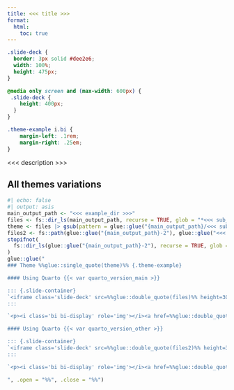 ```yaml
---
title: <<< title >>>
format:
  html:
    toc: true
---
```


```css
.slide-deck {
  border: 3px solid #dee2e6;
  width: 100%;
  height: 475px;
}

@media only screen and (max-width: 600px) {
 .slide-deck {
    height: 400px;
  }
}

.theme-example i.bi {
    margin-left: .1rem;
    margin-right: .25em;
}
```

<<< description >>>

## All themes variations

```r
#| echo: false
#| output: asis
main_output_path <- "<<< example_dir >>>"
files <- fs::dir_ls(main_output_path, recurse = TRUE, glob = "*<<< sub_folder_prefix >>>-*/index.html")
theme <- files |> gsub(pattern = glue::glue("{main_output_path}/<<< sub_folder_prefix >>>-"), replacement = "", fixed = TRUE) |> fs::path_dir()
files2 <- fs::path(glue::glue("{main_output_path}-2"), glue::glue("<<< sub_folder_prefix >>>-{theme}"), "index.html")
stopifnot(
  fs::dir_ls(glue::glue("{main_output_path}-2"), recurse = TRUE, glob = "*<<< sub_folder_prefix >>>-*/index.html") == files2
)
glue::glue("
### Theme %%glue::single_quote(theme)%% {.theme-example}

#### Using Quarto {{< var quarto_version_main >}}

::: {.slide-container}
`<iframe class='slide-deck' src=%%glue::double_quote(files)%% height=300px></iframe>`{=html}
:::

`<p><i class='bi bi-display' role='img'></i><a href=%%glue::double_quote(files)%% target='_blank'>View %%fs::path_file(fs::path_dir(files))%% in full screen</a></p>`{=html}

#### Using Quarto {{< var quarto_version_other >}}

::: {.slide-container}
`<iframe class='slide-deck' src=%%glue::double_quote(files2)%% height=300px></iframe>`{=html}
:::

`<p><i class='bi bi-display' role='img'></i><a href=%%glue::double_quote(files2)%% target='_blank'>View %%fs::path_file(fs::path_dir(files2))%% in full screen</a></p>`{=html}

", .open = "%%", .close = "%%")
```